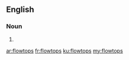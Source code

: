 ==English==

===Noun===
{{head|en|plural}}

# {{plural of|flowtop|lang=en}}

[[ar:flowtops]]
[[fr:flowtops]]
[[ku:flowtops]]
[[my:flowtops]]